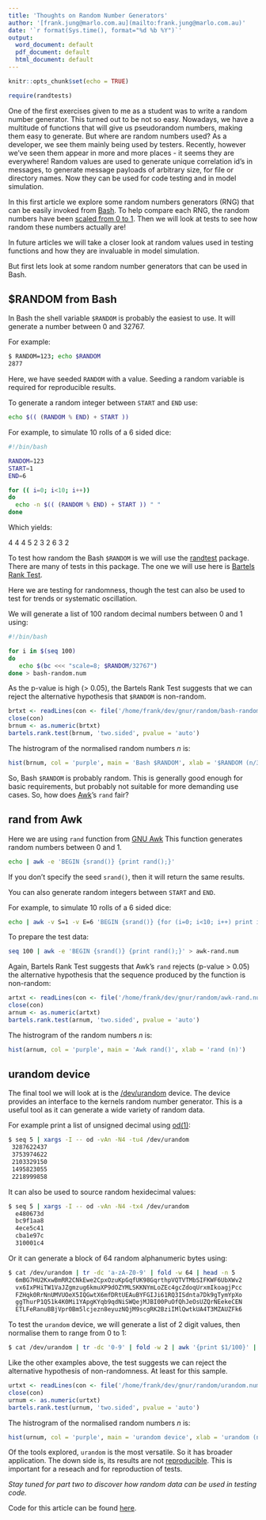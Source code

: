 ```yaml
---
title: 'Thoughts on Random Number Generators'
author: '[frank.jung@marlo.com.au](mailto:frank.jung@marlo.com.au)'
date: '`r format(Sys.time(), format="%d %b %Y")`'
output:
  word_document: default
  pdf_document: default
  html_document: default
---
```


```r
knitr::opts_chunk$set(echo = TRUE)
```

```r
require(randtests)
```

One of the first exercises given to me as a student was to write a random number
generator. This turned out to be not so easy. Nowadays, we have a multitude of
functions that will give us pseudorandom numbers, making them easy to generate.
But where are random numbers used? As a developer, we see them mainly being used
by testers. Recently, however we've seen them appear in more and more places -
it seems they are everywhere! Random values are used to generate unique
correlation id's in messages, to generate message payloads of arbitrary size,
for file or directory names. Now they can be used for code testing and in model
simulation.

In this first article we explore some random numbers generators (RNG) that can
be easily invoked from [Bash](https://linux.die.net/man/1/bash). To help compare
each RNG, the random numbers have been [scaled from 0 to
1](https://en.wikipedia.org/wiki/Feature_scaling). Then we will look at tests to
see how random these numbers actually are!

In future articles we will take a closer look at random values used in testing
functions and how they are invaluable in model simulation.

But first lets look at some random number generators that can be used in Bash.

## $RANDOM from Bash

In Bash the shell variable `$RANDOM` is probably the easiest to use. It will
generate a number between 0 and 32767.

For example:

```bash
$ RANDOM=123; echo $RANDOM
2877
```

Here, we have seeded `RANDOM` with a value. Seeding a random variable is
required for reproducible results.

To generate a random integer between `START` and `END` use:

```bash
echo $(( (RANDOM % END) + START ))
```

For example, to simulate 10 rolls of a 6 sided dice:

```bash
#!/bin/bash

RANDOM=123
START=1
END=6

for (( i=0; i<10; i++))
do
  echo -n $(( (RANDOM % END) + START )) " "
done
```

Which yields:

  4  4  4  5  2  3  2  6  3  2

To test how random the Bash `$RANDOM` is we will use the
[randtest](https://cran.r-project.org/web/packages/randtests/randtests.pdf)
package. There are many of tests in this package. The one we will use here is
[Bartels Rank
Test](https://www.rdocumentation.org/packages/randtests/versions/1.0/topics/bartels.rank.test).

Here we are testing for randomness, though the test can also be used to test for
trends or systematic oscillation.

We will generate a list of 100 random decimal numbers between 0 and 1 using:

```bash
#!/bin/bash

for i in $(seq 100)
do 
   echo $(bc <<< "scale=8; $RANDOM/32767")
done > bash-random.num
```

As the p-value is high (> 0.05), the Bartels Rank Test suggests that we can
reject the alternative hypothesis that `$RANDOM` is non-random.

```r
brtxt <- readLines(con <- file('/home/frank/dev/gnur/random/bash-random.num'))
close(con)
brnum <- as.numeric(brtxt)
bartels.rank.test(brnum, 'two.sided', pvalue = 'auto')
```

The histrogram of the normalised random numbers *n* is:

```r
hist(brnum, col = 'purple', main = 'Bash $RANDOM', xlab = '$RANDOM (n/32767)')
```

So, Bash `$RANDOM` is probably random. This is generally good enough for basic
requirements, but probably not suitable for more demanding use cases. So, how
does [Awk](https://www.gnu.org/software/gawk/)'s `rand` fair?

## rand from Awk

Here we are using `rand` function from [GNU
Awk](https://www.gnu.org/software/gawk/) This function generates random numbers
between 0 and 1.

```bash
echo | awk -e 'BEGIN {srand()} {print rand();}'
```

If you don't specify the seed `srand()`, then it will return the same results.

You can also generate random integers between `START` and `END`.

For example, to simulate 10 rolls of a 6 sided dice:

```bash
echo | awk -v S=1 -v E=6 'BEGIN {srand()} {for (i=0; i<10; i++) print int(rand() * E + S);}'
```

To prepare the test data:

```bash
seq 100 | awk -e 'BEGIN {srand()} {print rand();}' > awk-rand.num
```

Again, Bartels Rank Test suggests that Awk's `rand` rejects (p-value > 0.05) the
alternative hypothesis that the sequence produced by the function is non-random:

```r
artxt <- readLines(con <- file('/home/frank/dev/gnur/random/awk-rand.num'))
close(con)
arnum <- as.numeric(artxt)
bartels.rank.test(arnum, 'two.sided', pvalue = 'auto')
```

The histrogram of the random numbers *n* is:

```r
hist(arnum, col = 'purple', main = 'Awk rand()', xlab = 'rand (n)')
```


## urandom device

The final tool we will look at is the
[/dev/urandom](https://www.systutorials.com/docs/linux/man/4-urandom/) device.
The device provides an interface to the kernels random number generator. This is
a useful tool as it can generate a wide variety of random data.

For example print a list of unsigned decimal using
[od(1)](http://man7.org/linux/man-pages/man1/od.1.html):

```bash
$ seq 5 | xargs -I -- od -vAn -N4 -tu4 /dev/urandom
 3287622437
 3753974622
 2103329150
 1495823055
 2218999858
```

It can also be used to source random hexidecimal values:

```bash
$ seq 5 | xargs -I -- od -vAn -N4 -tx4 /dev/urandom
  e480673d
  bc9f1aa8
  4ece5c41
  cba1e97c
  310001c4
```

Or it can generate a block of 64 random alphanumeric bytes using:

```bash
$ cat /dev/urandom | tr -dc 'a-zA-Z0-9' | fold -w 64 | head -n 5
  6mBG7HU2KxwBmRR2CNkEwe2CpxOzuKpGqfUK98GqrthpVQTVTMbSIFKWF6UbXWv2
  vx6IxPHiTW1VaJZgmzug6kmuXP9dOZYMLSKKNYmLoZEc4gcZdoqUrxmIkoagjPcc
  FZHqk0RrNnUMVUOeX5IQGwtX6mfDRtUEAuBYFGIJi61RQ3ISdnta7Dk9gTymYpXo
  ggThurP1Q51k4K0Mi1YApgKYqb9qdNiSWQejMJBI00PuOfQhJeOsUZQrNEekeCEN
  ETLFeRanuBBjVpr0Bm5lcjezn8eyuzNQjM9scgRK2BziIMlQwtkUA4T3MZAUZFk6
```

To test the `urandom` device, we will generate a list of 2 digit values, then
normalise them to range from 0 to 1:

```bash
$ cat /dev/urandom | tr -dc '0-9' | fold -w 2 | awk '{print $1/100}' | head -100 > urandom.num
```

Like the other examples above, the test suggests we can reject the alternative
hypothesis of non-randomness. At least for this sample. 

```r
urtxt <- readLines(con <- file('/home/frank/dev/gnur/random/urandom.num'))
close(con)
urnum <- as.numeric(urtxt)
bartels.rank.test(urnum, 'two.sided', pvalue = 'auto')
```

The histrogram of the normalised random numbers *n* is:

```r
hist(urnum, col = 'purple', main = 'urandom device', xlab = 'urandom (n/100)')
```

Of the tools explored, `urandom` is the most versatile. So it has broader
application. The down side is, its results are not
[reproducible](https://en.wikipedia.org/wiki/Reproducibility). This is important
for a reseach and for reproduction of tests.

*Stay tuned for part two to discover how random data can be used in testing code.*

Code for this article can be found [here](https://github.com/frankhjung/random).
